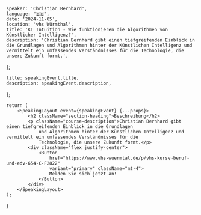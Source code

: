 
    speaker: 'Christian Bernhard',
    language: "🇩🇪",
    date: '2024-11-05',
    location: 'vhs Würmthal',
    title: 'KI Intuition - Wie funktionieren die Algorithmen von Künstlicher Intelligenz?',
    description: 'Christian Bernhard gibt einen tiefgreifenden Einblick in die Grundlagen und Algorithmen hinter der Künstlichen Intelligenz und vermittelt ein umfassendes Verständnisses für die Technologie, die unsere Zukunft formt.',
};

    title: speakingEvent.title,
    description: speakingEvent.description,
};

    return (
        <SpeakingLayout event={speakingEvent} {...props}>
            <h2 className="section-heading">Beschreibung</h2>
            <p className="course-description">Christian Bernhard gibt einen tiefgreifenden Einblick in die Grundlagen
                und Algorithmen hinter der Künstlichen Intelligenz und vermittelt ein umfassendes Verständnisses für die
                Technologie, die unsere Zukunft formt.</p>
            <div className="flex justify-center">
                <Button
                    href="https://www.vhs-wuermtal.de/p/vhs-kurse-beruf-und-edv-654-C-F2822"
                    variant="primary" className="mt-4">
                    Melden Sie sich jetzt an!
                </Button>
            </div>
        </SpeakingLayout>
    );
}
